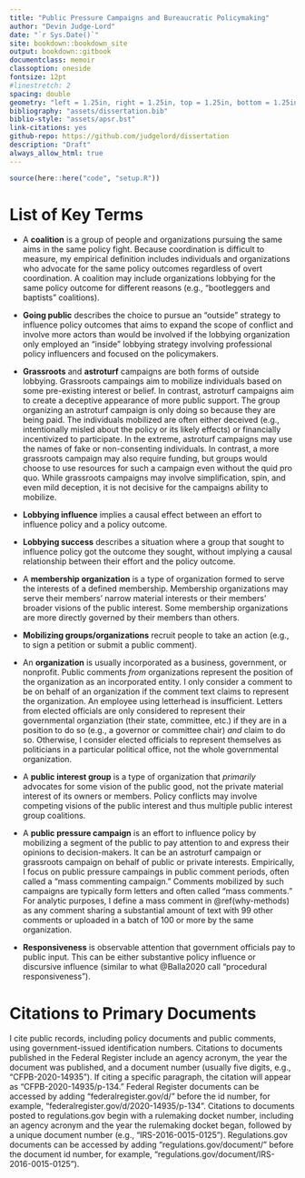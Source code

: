 ```yaml
--- 
title: "Public Pressure Campaigns and Bureaucratic Policymaking"
author: "Devin Judge-Lord"
date: "`r Sys.Date()`"
site: bookdown::bookdown_site
output: bookdown::gitbook
documentclass: memoir
classoption: oneside
fontsize: 12pt
#linestretch: 2
spacing: double
geometry: "left = 1.25in, right = 1.25in, top = 1.25in, bottom = 1.25in"
bibliography: "assets/dissertation.bib"
biblio-style: "assets/apsr.bst"
link-citations: yes
github-repo: https://github.com/judgelord/dissertation
description: "Draft"
always_allow_html: true
---
```


```r
source(here::here("code", "setup.R"))
```

  \listoftables
  
  \listoffigures
  
# List of Key  Terms {-}

- A **coalition** is a group of people and organizations pursuing the same aims in the same policy fight. Because coordination is difficult to measure, my empirical definition includes individuals and organizations who advocate for the same policy outcomes regardless of overt coordination. A coalition may include organizations lobbying for the same policy outcome for different reasons (e.g., "bootleggers and baptists" coalitions).

- **Going public** describes the choice to pursue an "outside" strategy to influence policy outcomes that aims to expand the scope of conflict and involve more actors than would be involved if the lobbying organization only employed an "inside" lobbying strategy involving professional policy influencers and focused on the policymakers.

- **Grassroots** and **astroturf** campaigns are both forms of outside lobbying. Grassroots campaings aim to mobilize individuals based on some pre-existing interest or belief. In contrast, astroturf campaigns aim to create a deceptive appearance of more public support. The group organizing an astroturf campaign is only doing so because they are being paid. The individuals mobilized are often either deceived (e.g., intentionally misled about the policy or its likely effects) or financially incentivized to participate. In the extreme, astroturf campaigns may use the names of fake or non-consenting individuals. In contrast, a more grassroots campaign may also require funding, but groups would choose to use resources for such a campaign even without the quid pro quo. While grassroots campaigns may involve simplification, spin, and even mild deception, it is not decisive for the campaigns ability to mobilize. 

- **Lobbying influence** implies a causal effect between an effort to influence policy and a policy outcome.

- **Lobbying success** describes a situation where a group that sought to influence policy got the outcome they sought, without implying a causal relationship between their effort and the policy outcome.

- A **membership organization** is a type of organization formed to serve the interests of a defined membership. Membership organizations may serve their members' narrow material interests or their members' broader visions of the public interest. Some membership organizations are more directly governed by their members than others.

- **Mobilizing groups/organizations** recruit people to take an action (e.g., to sign a petition or submit a public comment).

- An **organization** is usually incorporated as a business, government, or nonprofit. Public comments *from* organizations represent the position of the organization as an incorporated entity. I only consider a comment to be on behalf of an organization if the comment text claims to represent the organization. An employee using letterhead is insufficient. Letters from elected officials are only considered to represent their governmental organziation (their state, committee, etc.) if they are in a position to do so (e.g., a governor  or committee chair) *and* claim to do so. Otherwise, I consider elected officials to represent themselves as politicians in a particular political office, not the whole governmental organization.

- A **public interest group** is a type of organization that *primarily* advocates for some vision of the public good, not the private material interest of its owners or members. Policy conflicts may involve competing visions of the public interest and thus multiple public interest group coalitions.

- A **public pressure campaign** is an effort to influence policy by mobilizing a segment of the public to pay attention to and express their opinions to decision-makers. It can be an astroturf campaign or grassroots campaign on behalf of public or private interests. Empirically, I focus on public pressure campaings in public comment periods, often called a "mass commenting campaign." Comments mobilized by such campaigns are typically form letters and often called "mass comments." For analytic purposes, I define a mass comment in \@ref(why-methods) as any comment sharing a substantial amount of text with 99 other comments or uploaded in a batch of 100 or more by the same organization.

- **Responsiveness** is observable attention that government officials pay to public input. This can be either substantive policy influence or discursive influence (similar to what @Balla2020 call "procedural responsiveness").



# Citations to Primary Documents  {-}

I cite public records, including policy documents and public comments, using government-issued identification numbers. Citations to documents published in the Federal Register include an agency acronym, the year the document was published, and a document number (usually five digits, e.g., "CFPB-2020-14935"). If citing a specific paragraph, the citation will appear as "CFPB-2020-14935/p-134." Federal Register documents can be accessed by adding "federalregister.gov/d/" before the id number, for example, "federalregister.gov/d/2020-14935/p-134". Citations to documents posted to regulations.gov begin with a rulemaking docket number, including an agency acronym and the year the rulemaking docket began, followed by a unique document number (e.g., "IRS-2016-0015-0125"). Regulations.gov documents can be accessed by adding "regulations.gov/document/" before the document id number, for example, "regulations.gov/document/IRS-2016-0015-0125").


\newpage

\DoubleSpacing

\setlength{\parindent}{2ex}